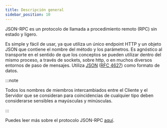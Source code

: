 ```yaml
---
title: Descripción general
sidebar_position: 10
---
```


JSON-RPC es un protocolo de llamada a procedimiento remoto (RPC) sin estado y ligero.

Es simple y fácil de usar, ya que utiliza un único endpoint HTTP y un objeto JSON que contiene el nombre del método y los parámetros. Es agnóstico al transporte en el sentido de que los conceptos se pueden utilizar dentro del mismo proceso, a través de sockets, sobre http, o en muchos diversos entornos de paso de mensajes. Utiliza [JSON](http://www.json.org/) ([RFC 4627](http://www.ietf.org/rfc/rfc4627.txt)) como formato de datos.

:::note

Todos los nombres de miembros intercambiados entre el Cliente y el Servidor que se consideran para coincidencias de cualquier tipo deben considerarse sensibles a mayúsculas y minúsculas.

:::

Puedes leer más sobre el protocolo JSON-RPC [aquí](https://www.jsonrpc.org/specification).
